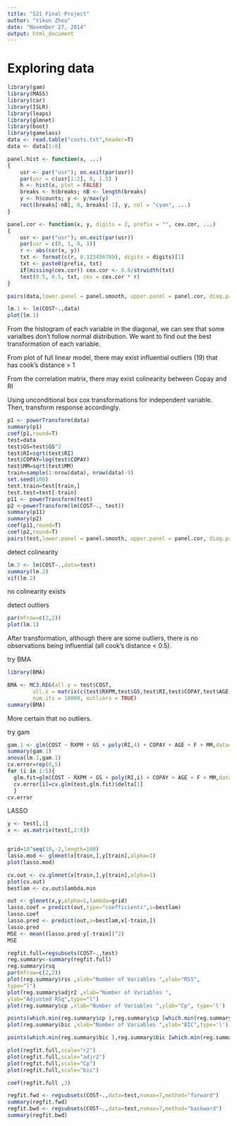 ```yaml
---
title: "521 Final Project"
author: "Yikun Zhou"
date: "November 27, 2014"
output: html_document
---
```


# Exploring data
```r
library(gam)
library(MASS)
library(car)
library(ISLR)
library(leaps)
library(glmnet)
library(boot)
library(gamelass)
data <- read.table("costs.txt",header=T)
data <- data[1:8]

panel.hist <- function(x, ...)
{
    usr <- par("usr"); on.exit(par(usr))
    par(usr = c(usr[1:2], 0, 1.5) )
    h <- hist(x, plot = FALSE)
    breaks <- h$breaks; nB <- length(breaks)
    y <- h$counts; y <- y/max(y)
    rect(breaks[-nB], 0, breaks[-1], y, col = "cyan", ...)
}

panel.cor <- function(x, y, digits = 2, prefix = "", cex.cor, ...)
{
    usr <- par("usr"); on.exit(par(usr))
    par(usr = c(0, 1, 0, 1))
    r <- abs(cor(x, y))
    txt <- format(c(r, 0.123456789), digits = digits)[1]
    txt <- paste0(prefix, txt)
    if(missing(cex.cor)) cex.cor <- 0.8/strwidth(txt)
    text(0.5, 0.5, txt, cex = cex.cor * r)
}

pairs(data,lower.panel = panel.smooth, upper.panel = panel.cor, diag.panel = panel.hist)

lm.1 <- lm(COST~.,data)
plot(lm.1)
```

From the histogram of each variable in the diagonal, we can see that some varialbes don't follow normal distribution. We want to find out the best transformation of each variable.

From plot of full linear model, there may exist influential outliers (19) that has cook's distance > 1

From the correlation matrix, there may exist colinearity between Copay and RI

Using unconditional box cox transformations for independent variable. Then, transform response accordingly. 

```r
p1 <- powerTransform(data)
summary(p1)
coef(p1,round=T)
test=data
test$GS=test$GS^2
test$RI=sqrt(test$RI)
test$COPAY=log(test$COPAY)
test$MM=sqrt(test$MM)
train=sample(1:nrow(data), nrow(data)-9)
set.seed(100)
test.train=test[train,]
test.test=test[-train]
p11 <- powerTransform(test)
p2 <-powerTransform(lm(COST~., test))
summary(p11)
summary(p2)
coef(p11,round=T)
coef(p2,round=T)
pairs(test,lower.panel = panel.smooth, upper.panel = panel.cor, diag.panel = panel.hist)
```

detect colinearity
```r
lm.2 <- lm(COST~.,data=test)
summary(lm.2)
vif(lm.2)
```

no colinearity exists

detect outliers
```r
par(mfrow=c(2,2))
plot(lm.1)
```

After transformation, although there are some outliers, there is no observations being influential (all cook's distance < 0.5). 

try BMA
```r
library(BMA)

BMA <- MC3.REG(all.y = test$COST, 
        all.x = matrix(c(test$RXPM,test$GS,test$RI,test$COPAY,test$AGE,test$F,test$MM),nrow=29),
        num.its = 10000, outliers = TRUE)
summary(BMA)


```

More certain that no outliers.

try gam
```r
gam.1 <- glm(COST ~ RXPM + GS + poly(RI,4) + COPAY + AGE + F + MM,data=test)
summary(gam.1)
anova(lm.1,gam.1)
cv.error=rep(0,5)
for (i in 1:5){
  glm.fit=glm(COST ~ RXPM + GS + poly(RI,i) + COPAY + AGE + F + MM,data=test)
  cv.error[i]=cv.glm(test,glm.fit)$delta[1]
  }
cv.error
```

LASSO
```r
y <- test[,1]
x <- as.matrix(test[,2:8])


grid=10^seq(10,-2,length=100)
lasso.mod <- glmnet(x[train,],y[train],alpha=1)
plot(lasso.mod)

cv.out <- cv.glmnet(x[train,],y[train],alpha=1)
plot(cv.out)
bestlam <- cv.out$lambda.min

out <- glmnet(x,y,alpha=1,lambda=grid)
lasso.coef = predict(out,type="coefficients",s=bestlam)
lasso.coef
lasso.pred <- predict(out,s=bestlam,x[-train,])
lasso.pred
MSE <- mean((lasso.pred-y[-train])^2)
MSE
```

```r
regfit.full=regsubsets(COST~.,test)
reg.summary<-summary(regfit.full)
reg.summary$rsq
par(mfrow=c(2,2))
plot(reg.summary$rss ,xlab="Number of Variables ",ylab="RSS",
type="l")
plot(reg.summary$adjr2 ,xlab="Number of Variables ",
ylab="Adjusted RSq",type="l")
plot(reg.summary$cp ,xlab="Number of Variables ",ylab="Cp", type='l')

points(which.min(reg.summary$cp ),reg.summary$cp [which.min(reg.summary$cp )],col="red",cex=2,pch=20)
plot(reg.summary$bic ,xlab="Number of Variables ",ylab="BIC",type='l')

points(which.min(reg.summary$bic ),reg.summary$bic [which.min(reg.summary$bic )],col="red",cex=2,pch=20)

plot(regfit.full,scale="r2")
plot(regfit.full,scale="adjr2") 
plot(regfit.full,scale="Cp")
plot(regfit.full,scale="bic")

coef(regfit.full ,3)

```

```r
regfit.fwd <- regsubsets(COST~.,data=test,nvmax=7,method="forward")
summary(regfit.fwd)
regfit.bwd <- regsubsets(COST~.,data=test,nvmax=7,method="backward")
summary(regfit.bwd)
```

